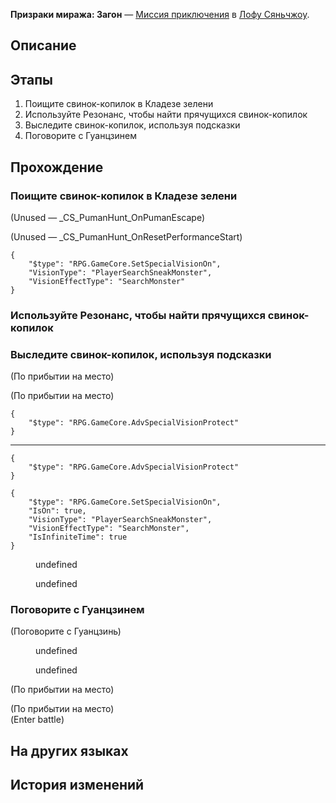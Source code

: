 {{Дополнить|Диалоги.}}
{{Миссия Инфобокс
|id              = 4072013
|Название        = 
|Изображение     = Миссия Освоения Призраки миража Загон.png
|Тип             = Миссия приключения
|События         = 
|Глава           = 
|Условия         = 
|Персонажи       = Голос Гуанцзиня; Гуанцзинь; Первопроходец
|СтартЛокация    = Облачная переправа
|Мир             = Лофу Сяньчжоу
|Локации         = Облачная переправа
|Предыдущая      = 
|Следующая       = 
|Награды         = 
}}
'''Призраки миража: Загон''' — [[Миссия приключения]] в [[Лофу Сяньчжоу]].

==Описание==
{{Описание|<!--официальное описание из Перекрёстка судеб-->}}

==Этапы==
# Поищите свинок-копилок в Кладезе зелени
# Используйте Резонанс, чтобы найти прячущихся свинок-копилок
# Выследите свинок-копилок, используя подсказки
# Поговорите с Гуанцзинем

==Прохождение==
{{Дополнить}}


===Поищите свинок-копилок в Кладезе зелени===
{{Описание миссии|локация=Облачная переправа|Комиссия по балансу установила, что облачные гимны - дело рук не только свинки-копилки пространства. Вы решили отправиться на операцию «Загон».<br />Теперь вам предстоит поймать свинок-копилок. Много-много свинок-копилок. Ловите их, пока операция не завершится...}}
{{Диалог Начало}}
<!--Unknown TalkSentence: 407201302-->
<!--Unknown TalkSentence: 407201303-->
<!--Unknown TalkSentence: 407201304-->
<!--Unknown TalkSentence: 407201305-->


;(Unused &mdash; _CS_PumanHunt_OnPumanEscape)
<!--Unknown TalkSentence: 407201360-->

;(Unused &mdash; _CS_PumanHunt_OnResetPerformanceStart)
<pre>{
	"$type": "RPG.GameCore.SetSpecialVisionOn",
	"VisionType": "PlayerSearchSneakMonster",
	"VisionEffectType": "SearchMonster"
}</pre>
:<!--Unknown TalkSentence: 407201361-->
:<!--Unknown TalkSentence: 407201362-->
:<!--Unknown TalkSentence: 407201363-->
::{{Чёрный экран|undefined}}
:<!--Unknown TalkSentence: 407201365-->
{{Диалог Конец}}

===Используйте Резонанс, чтобы найти прячущихся свинок-копилок===
{{Диалог Начало}}
{{Диалог Конец}}

===Выследите свинок-копилок, используя подсказки===
{{Диалог Начало}}

:<!--0.5-second delay-->
<!--Unknown TalkSentence: 407201015-->
<!--Unknown TalkSentence: 407201016-->
<!--Unknown TalkSentence: 407201322-->
<!--Unknown TalkSentence: 407201323-->
<!--Unknown TalkSentence: 407201324-->
;(По прибытии на место)

;(По прибытии на место)
<pre>{
	"$type": "RPG.GameCore.AdvSpecialVisionProtect"
}</pre>
----
<pre>{
	"$type": "RPG.GameCore.AdvSpecialVisionProtect"
}</pre>
<pre>{
	"$type": "RPG.GameCore.SetSpecialVisionOn",
	"IsOn": true,
	"VisionType": "PlayerSearchSneakMonster",
	"VisionEffectType": "SearchMonster",
	"IsInfiniteTime": true
}</pre>
<!--Unknown TalkSentence: 407201332-->
<!--Unknown TalkSentence: 407201333-->
:{{Диалог|Стрелка}} undefined
:<!--Unknown TalkSentence: 407201335-->
:{{Диалог|Стрелка}} undefined
:<!--Unknown TalkSentence: 407201337-->
:<!--Unknown TalkSentence: 407201338-->
<!--Unknown TalkSentence: 407201335-->
{{Диалог Конец}}

===Поговорите с Гуанцзинем===
{{Диалог Начало}}

;(Поговорите с Гуанцзинь)
<!--Unknown TalkSentence: 407201342-->
:{{Диалог|Стрелка}} undefined
:{{Диалог|Стрелка}} undefined
<!--Unknown TalkSentence: 407201344-->
<!--Unknown TalkSentence: 407201347-->
<!--Unknown TalkSentence: 407201348-->
<!--Unknown TalkSentence: 407201019-->
<!--Unknown TalkSentence: 940720072-->
;(По прибытии на место)

;(По прибытии на место)
;(Enter battle)
:{{Enemy List|Зверь Изобилия: Золотая гончая*1/+70% Сила атаки, +20% НР; Поражённый Марой солдат*1/+70% Сила атаки, +20% НР; Зверь Изобилия: Древесный волк*1/+70% Сила атаки, +20% НР}}
{{Диалог Конец}}

==На других языках==
{{На других языках
|en   = Wraiths of Mirage: Herding Operation
|zhs  = 蜃楼遁影•牧场行动
|zht  = 蜃樓遁影•牧場行動
|ja   = 蜃気楼の隠影・牧場行動
|ko   = 사라진 신기루•목장 작전
|es   = Espectros del espejismo: misión de pastoreo
|fr   = Spectres de mirage&nbsp;: Opération Rassemblement de troupeau
|ru   = Призраки миража: Загон
|th   = ภูตแห่งมายา: ปฏิบัติการไล่ต้อน
|vi   = Ảo Ảnh Hiện Hữu - Hành Động Nông Trường
|de   = Geister des Phantoms: Weideoperation
|id   = Roh Fatamorgana: Operasi Peternakan
|pt   = Espectros da Miragem: Operação de Pastoreio
}}

==История изменений==
{{История изменений|2.7}}
